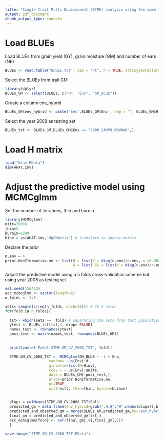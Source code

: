 ---
title: "Single-Trait Multi-Environment (STME) analysis using the same training/testing partition of Single-Environment (SE) analysis - GM 2008"
output: pdf_document
chunk_output_type: console
---
# Load BLUEs


Load BLUEs from grain yield (GY), grain moisture (GM) and number of ears (NE)

```{r eval=FALSE, message=FALSE}
BLUEs <- read.table("BLUEs.txt", sep = "\t", h = TRUE, stringsAsFactors = F)
```

Select the BLUEs from trait GM 

```{r eval=FALSE, message=FALSE}
library(dplyr)
BLUEs_GM <- select(BLUEs, c("H", "Env", "GM_BLUE"))
```

Create a column env_hybrid

```{r eval=FALSE, message=FALSE}
BLUEs_GM$env_hybrid <- paste("Env",BLUEs_GM$Env , sep = "", BLUEs_GM$H)
```

Select the year 2008 as testing set

```{r eval=FALSE, message=FALSE}
BLUEs_tst <- BLUEs_GM[BLUEs_GM$Env == "2008_CAMPO_MOURAO",]
```



# Load H matrix

```{r eval=FALSE, message=FALSE}
load("Hinv.RData")
dim(AHAT.inv)
```


# Adjust the predictive model using MCMCglmm


Set the number of iterations, thin and burnin

```{r eval=FALSE, message=FALSE}
library(MCMCglmm)
nitt=30000
thin=5
burnin=6000
Hinv = as(AHAT.inv,"dgCMatrix") # transform to sparse matrix
```

Declare the prior

```{r eval=FALSE, message=FALSE}
n.env = 4
prior.NonIformative.me <- list(R = list(V = diag(n.env)/n.env, n =0.002), 
                               G = list( G1 = list(V = diag(n.env)/n.env, n = 0.002)))
```


Adjust the predictive model using a 5 folds cross-validation scheme but using year 2008 as testing set

```{r, eval=FALSE, message=FALSE}
set.seed(156423) 
acc_mcmcglmm <- vector(length=5)
n_folds <- 1:5

sets<-sample(c(rep(n_folds, each=20))) # CV 5 folds
for(fold in n_folds){
  
  tst<- which(sets ==  fold) # separating the sets from test population
  ytest <- BLUEs_tst[tst,4, drop= FALSE]
  names_test <- rownames(ytest)
  posi_test <- match(names_test, rownames(BLUEs_GM))
 
    
  print(paste('Model STME.GM_CV_2008_TST', fold))
  
  STME.GM_CV_2008_TST =  MCMCglmm(GM_BLUE ~ -1 + Env,
                    random= ~us(Env):H,
                    ginverse=list(H=Hinv),
                    rcov = ~ us(Env):units,
                    data = BLUEs_GM[-posi_test,], 
                    prior=prior.NonIformative.me,
                    pr=TRUE,
                    nitt=nitt, thin=thin, burnin=burnin)
  
  
  blups = colMeans(STME.GM_CV_2008_TST$Sol)
  predicted_gm = data.frame(env_hybrid=gsub(".H.H","H",names(blups)),blups)
  predicted_and_observed_gm = merge(BLUEs_GM,predicted_gm,by="env_hybrid")
  final_gm = predicted_and_observed_gm[tst,]
  acc_mcmcglmm[fold] <- cor(final_gm[,4],final_gm[,5])
  }  

save.image("STME_GM_CV_2008_TST.RData")  
```




